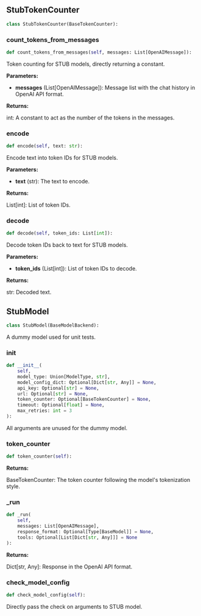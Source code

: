 <a id="camel.models.stub_model"></a>

<a id="camel.models.stub_model.StubTokenCounter"></a>

## StubTokenCounter

```python
class StubTokenCounter(BaseTokenCounter):
```

<a id="camel.models.stub_model.StubTokenCounter.count_tokens_from_messages"></a>

### count_tokens_from_messages

```python
def count_tokens_from_messages(self, messages: List[OpenAIMessage]):
```

Token counting for STUB models, directly returning a constant.

**Parameters:**

- **messages** (List[OpenAIMessage]): Message list with the chat history in OpenAI API format.

**Returns:**

  int: A constant to act as the number of the tokens in the
messages.

<a id="camel.models.stub_model.StubTokenCounter.encode"></a>

### encode

```python
def encode(self, text: str):
```

Encode text into token IDs for STUB models.

**Parameters:**

- **text** (str): The text to encode.

**Returns:**

  List[int]: List of token IDs.

<a id="camel.models.stub_model.StubTokenCounter.decode"></a>

### decode

```python
def decode(self, token_ids: List[int]):
```

Decode token IDs back to text for STUB models.

**Parameters:**

- **token_ids** (List[int]): List of token IDs to decode.

**Returns:**

  str: Decoded text.

<a id="camel.models.stub_model.StubModel"></a>

## StubModel

```python
class StubModel(BaseModelBackend):
```

A dummy model used for unit tests.

<a id="camel.models.stub_model.StubModel.__init__"></a>

### __init__

```python
def __init__(
    self,
    model_type: Union[ModelType, str],
    model_config_dict: Optional[Dict[str, Any]] = None,
    api_key: Optional[str] = None,
    url: Optional[str] = None,
    token_counter: Optional[BaseTokenCounter] = None,
    timeout: Optional[float] = None,
    max_retries: int = 3
):
```

All arguments are unused for the dummy model.

<a id="camel.models.stub_model.StubModel.token_counter"></a>

### token_counter

```python
def token_counter(self):
```

**Returns:**

  BaseTokenCounter: The token counter following the model's
tokenization style.

<a id="camel.models.stub_model.StubModel._run"></a>

### _run

```python
def _run(
    self,
    messages: List[OpenAIMessage],
    response_format: Optional[Type[BaseModel]] = None,
    tools: Optional[List[Dict[str, Any]]] = None
):
```

**Returns:**

  Dict[str, Any]: Response in the OpenAI API format.

<a id="camel.models.stub_model.StubModel.check_model_config"></a>

### check_model_config

```python
def check_model_config(self):
```

Directly pass the check on arguments to STUB model.
